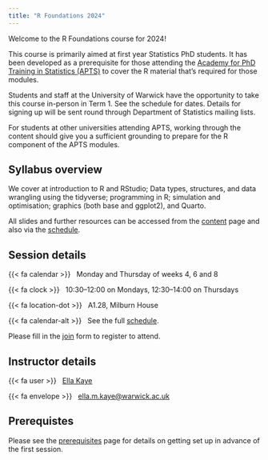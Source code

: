 ```yaml
---
title: "R Foundations 2024"
---
```


Welcome to the R Foundations course for 2024!

This course is primarily aimed at first year Statistics PhD students. It has been developed as a prerequisite for those attending the [Academy for PhD Training in Statistics (APTS)](https://warwick.ac.uk/fac/sci/statistics/apts/) to cover the R material that’s required for those modules.

Students and staff at the University of Warwick have the opportunity to take this course in-person in Term 1. See the schedule for dates. Details for signing up will be sent round through Department of Statistics mailing lists. 

For students at other universities attending APTS, working through the content should give you a sufficient grounding to prepare for the R component of the APTS modules. 

## Syllabus overview

We cover at introduction to R and RStudio; Data types, structures, and data wrangling using the tidyverse; programming in R; simulation and optimisation; graphics (both base and ggplot2), and Quarto.

All slides and further resources can be accessed from the [content](content.qmd) page and also via the [schedule](schedule.qmd). 

## Session details

{{< fa calendar >}} &nbsp; Monday and Thursday of weeks 4, 6 and 8

{{< fa clock >}} &nbsp; 10:30--12:00 on Mondays, 12:30--14:00 on Thursdays

{{< fa location-dot >}} &nbsp; A1.28, Milburn House

{{< fa calendar-alt >}} &nbsp; See the full [schedule](schedule.qmd).

Please fill in the [join](join.qmd) form to register to attend.

## Instructor details

{{< fa user >}} &nbsp; [Ella Kaye](https://warwick.ac.uk/ellakaye)

{{< fa envelope >}} &nbsp; [ella.m.kaye@warwick.ac.uk](mailto:ella.m.kaye@warwick.ac.uk)

## Prerequistes

Please see the [prerequisites](prerequisites.qmd) page for details on getting set up in advance of the first session.
